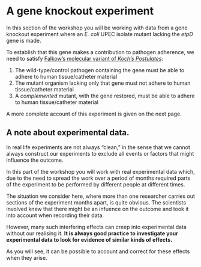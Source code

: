 # A gene knockout experiment

In this section of the workshop you will be working with data from a gene knockout experiment where an _E. coli_ UPEC isolate mutant lacking the _etpD_ gene is made.

To establish that this gene makes a contribution to pathogen adherence, we need to satisfy [Falkow's molecular variant of _Koch's Postulates_](https://en.wikipedia.org/wiki/Koch's_postulates#Molecular_Koch's_postulates):

1. The wild-type/control pathogen containing the gene must be able to adhere to human tissue/catheter material
2. The mutant organism lacking only that gene must not adhere to human tissue/catheter material
3. A _complemented_ mutant, with the gene restored, must be able to adhere to human tissue/catheter material

A more complete account of this experiment is given on the next page.

## A note about experimental data.

In real life experiments are not always "clean," in the sense that we cannot always construct our experiments to exclude all events or factors that might influence the outcome.

In this part of the workshop you will work with real experimental data which, due to the need to spread the work over a period of months required parts of the experiment to be performed by different people at different times.

::: { .callout-caution }
The situation we consider here, where more than one researcher carries out sections of the experiment months apart, is quite obvious. The scientists involved knew that there might be an infuence on the outcome and took it into account when recording their data.

However, many such interfering effects can creep into experimental data without our realising it. **It is always good practice to investigate your experimental data to look for evidence of similar kinds of effects.**

As you will see, it can be possible to account and correct for these effects when they arise.
:::
